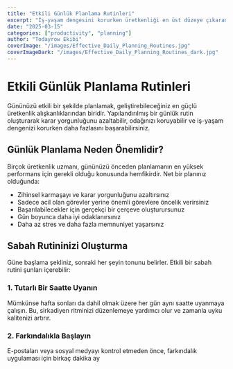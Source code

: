 ```yaml
---
title: "Etkili Günlük Planlama Rutinleri"
excerpt: "İş-yaşam dengesini korurken üretkenliği en üst düzeye çıkaran günlük rutinler nasıl oluşturulur?"
date: "2025-03-15"
categories: ["productivity", "planning"]
author: "Todayrow Ekibi"
coverImage: "/images/Effective_Daily_Planning_Routines.jpg"
coverImageDark: "/images/Effective_Daily_Planning_Routines_dark.jpg"
---
```


# Etkili Günlük Planlama Rutinleri

Gününüzü etkili bir şekilde planlamak, geliştirebileceğiniz en güçlü üretkenlik alışkanlıklarından biridir. Yapılandırılmış bir günlük rutin oluşturarak karar yorgunluğunu azaltabilir, odağınızı koruyabilir ve iş-yaşam dengenizi korurken daha fazlasını başarabilirsiniz.

## Günlük Planlama Neden Önemlidir?

Birçok üretkenlik uzmanı, gününüzü önceden planlamanın en yüksek performans için gerekli olduğu konusunda hemfikirdir. Net bir planınız olduğunda:

- Zihinsel karmaşayı ve karar yorgunluğunu azaltırsınız
- Sadece acil olan görevler yerine önemli görevlere öncelik verirsiniz
- Başarılabilecekler için gerçekçi bir çerçeve oluşturursunuz
- Gün boyunca daha iyi odaklanırsınız
- Daha az stres ve daha fazla memnuniyet yaşarsınız

## Sabah Rutininizi Oluşturma

Güne başlama şekliniz, sonraki her şeyin tonunu belirler. Etkili bir sabah rutini şunları içerebilir:

### 1. Tutarlı Bir Saatte Uyanın

Mümkünse hafta sonları da dahil olmak üzere her gün aynı saatte uyanmaya çalışın. Bu, sirkadiyen ritminizi düzenlemeye yardımcı olur ve zamanla uyku kalitenizi artırır.

### 2. Farkındalıkla Başlayın

E-postaları veya sosyal medyayı kontrol etmeden önce, farkındalık uygulaması için birkaç dakika ay